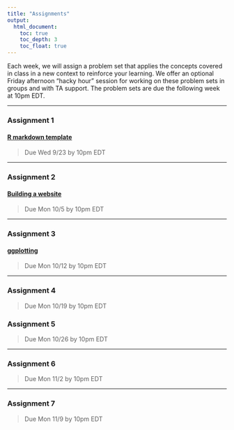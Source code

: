 ```yaml
---
title: "Assignments"
output: 
  html_document:
    toc: true
    toc_depth: 3
    toc_float: true
---
```


Each week, we will assign a problem set that applies the concepts covered in class in a new context to reinforce your learning. We offer an optional Friday afternoon “hacky hour” session for working on these problem sets in groups and with TA support. The problem sets are due the following week at 10pm EDT.  

***

### Assignment 1  
#### [R markdown template](https://github.com/nt246/NTRES6940-data-science/blob/master/assignments/assignment_1.md)  
>Due Wed 9/23 by 10pm EDT  

***

### Assignment 2  
#### [Building a website](https://github.com/nt246/NTRES6940-data-science/blob/master/assignments/assignment_2.md)

>Due Mon 10/5 by 10pm EDT

***

### Assignment 3  
#### [ggplotting](https://github.com/nt246/NTRES6940-data-science/blob/master/assignments/assignment_3.md)

>Due Mon 10/12 by 10pm EDT  

***

### Assignment 4  
>Due Mon 10/19 by 10pm EDT


### Assignment 5  
>Due Mon 10/26 by 10pm EDT  

***

### Assignment 6  
>Due Mon 11/2 by 10pm EDT

***

### Assignment 7  
>Due Mon 11/9 by 10pm EDT  
